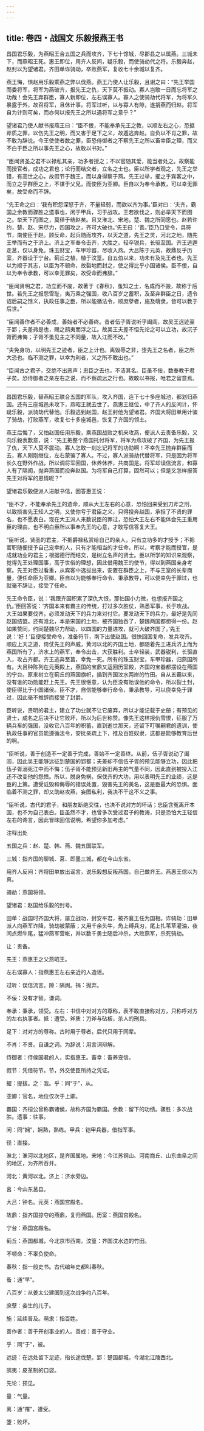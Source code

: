 ```yaml
---
---
---
```

title: 卷四・战国文 乐毅报燕王书
---

昌国君乐毅，为燕昭王合五国之兵而攻齐，下七十馀城，尽郡县之以属燕。三城未下，而燕昭王死。惠王即位，用齐人反间，疑乐毅，而使骑劫代之将。乐毅奔赵，赵封以为望诸君。齐田单诈骑劫，卒败燕军，复收七十余城以复齐。

燕王悔，惧赵用乐毅乘燕之弊以伐燕。燕王乃使人让乐毅，且谢之曰：“先王举国而委将军，将军为燕破齐，报先王之仇，天下莫不振动。寡人岂敢一日而忘将军之功哉！会先王弃群臣，寡人新即位，左右误寡人。寡人之使骑劫代将军，为将军久暴露于外，故召将军，且休计事。将军过听，以与寡人有隙，遂捐燕而归赵。将军自为计则可矣，而亦何以报先王之所以遇将军之意乎？”

望诸君乃使人献书报燕王曰：“臣不佞，不能奉承先王之教，以顺左右之心，恐抵斧质之罪，以伤先王之明，而又害于足下之义，故遁逃奔赵。自负以不肖之罪，故不敢为辞说。今王使使者数之罪，臣恐侍御者之不察先王之所以畜幸臣之理，而又不白于臣之所以事先王之心，故敢以书对。”

“臣闻贤圣之君不以禄私其亲，功多者授之；不以官随其爱，能当者处之。故察能而授官者，成功之君也；论行而结交者，立名之士也。臣以所学者观之，先王之举错，有高世之心，故假节于魏王，而以身得察于燕。先王过举，擢之乎宾客之中，而立之乎群臣之上，不谋于父兄，而使臣为亚卿。臣自以为奉令承教，可以幸无罪矣，故受命而不辞。

“先王命之曰：‘我有积怨深怒于齐，不量轻弱，而欲以齐为事。’臣对曰：‘夫齐，霸国之余教而骤胜之遗事也，闲于甲兵，习于战攻。王若欲伐之，则必举天下而图之。举天下而图之，莫径于结赵矣。且又淮北、宋地，楚、魏之所同愿也。赵若许约，楚、赵、宋尽力，四国攻之，齐可大破也。’先王曰：‘善。’臣乃口受令，具符节，南使臣于赵。顾反命，起兵随而攻齐，以天之道，先王之灵，河北之地，随先王举而有之于济上。济上之军奉令击齐，大胜之。轻卒锐兵，长驱至国。齐王逃遁走莒，仅以身免。珠玉财宝，车甲珍器，尽收入燕。大吕陈于元英，故鼎反乎历室，齐器设于宁台。蓟丘之植，植于汶篁。自五伯以来，功未有及先王者也。先王以为顺于其志，以臣为不顿命，故裂地而封之，使之得比乎小国诸侯。臣不佞，自以为奉令承教，可以幸无罪矣，故受命而弗辞。”

“臣闻贤明之君，功立而不废，故著于《春秋》，蚤知之士，名成而不毁，故称于后世。若先王之报怨雪耻，夷万乘之强国，收八百岁之蓄积，及至弃群臣之日，遗令诏后嗣之馀义，执政任事之臣，所以能循法令，顺庶孽者，施及萌隶，皆可以教于后世。”

“臣闻善作者不必善成，善始者不必善终。昔者伍子胥说听乎阖闾，故吴王远迹至于郢；夫差弗是也，赐之鸱夷而浮之江。故吴王夫差不悟先论之可以立功，故沉子胥而弗悔；子胥不蚤见主之不同量，故入江而不改。”

“夫免身功，以明先王之迹者，臣之上计也。离毁辱之非，堕先王之名者，臣之所大恐也。临不测之罪，以幸为利者，义之所不敢出也。”

“臣闻古之君子，交绝不出恶声；忠臣之去也，不洁其名。臣虽不佞，数奉教于君子矣。恐侍御者之亲左右之说，而不察疏远之行也。故敢以书报，唯君之留意焉。

----------------

昌国君乐毅，替燕昭王联合五国的军队，攻入齐国，连下七十多座城池，都划归燕国。还有三座城邑未攻下，燕昭王就去世了。燕惠王继位，中了齐人的反间计，怀疑乐毅，派骑劫代替他。乐毅逃到赵国，赵王封他为望诸君。齐国大将田单用计骗了骑劫，打败燕军，收复七十多座城邑，恢复了齐国的领土。

燕王后悔了，又怕赵国任用乐毅，乘燕国战败之机来攻燕，便派人去责备乐毅，又向乐毅表歉意，说：“先王把整个燕国托付将军，将军为燕攻破了齐国，为先王报了仇，天下人莫不震动。寡人怎敢一刻忘记将军的功勋啊！不幸先王抛弃群臣而去，寡人刚刚继位，左右蒙骗了寡人。不过，寡人派骑劫代替将军，只是因为将军长久在野外作战，所以调将军回国，休养休养，共商国是。将军却误信流言，和寡人有了隔阂，抛弃燕国而投奔赵国。为将军自己打算，固然可以；但是又怎样报答先王对将军的恩情呢？”

望诸君乐毅便派人进献书信，回答惠王说：

“臣不才，不能奉承先王的遗命，顺从大王左右的心意，恐怕回来受到刀斧之刑，以致损害先王知人之明，又使你亏于君臣之义，只得投奔赵国，承担了不贤的罪名，也不愿表白。现在大王派人来数说臣的罪过，恐怕大王左右不能体会先王重用臣的理由，也不明白臣所以事奉先王的心意，才敢写信答复大王。

“臣听说，贤圣的君主，不把爵禄私赏给自己的亲人，只有立功多的才授予；不把官职随便授予自己宠幸的人，只有才能相当的才任命。所以，考察才能而授官，是成就功业的君主；根据德行而结交，是树立名声的贤士。臣以所学的知识来观察，觉得先王处理国事，高于世俗的理想，因此借用魏王的使节，得以到燕国亲身考察。先王对臣过看重，从宾客中选拔出来，安置在群臣之上，不与王室的长辈商量，便任命臣为亚卿。臣自以为能够奉行命令、秉承教导，可以侥幸免于罪过，也就毫不辞让，接受了任命。

先王命令臣，说：‘我跟齐国积累了深仇大恨，那怕国小力微，也想报齐国之仇。’臣回答说：‘齐国本来有霸主的传统，打过多次胜仗，熟悉军事，长于攻战。大王如果要伐齐，必须发动天下的兵力来对付它。要发动天下的兵力，最好是先同赵国结盟。还有淮北，本是宋国的土地，被齐国独吞了，楚魏两国都想得一份。赵如果赞同，约同楚魏尽力帮助，以四国的力量进攻，就可大破齐国了。’先王说：‘好！’臣便接受命令，准备符节，南下出使赵国。很快回国复命，发兵攻齐。顺应上天之道，倚仗先王的声威，黄河以北的齐国土地，都随着先王进兵济上而为燕国所有了，济水上的燕军，奉令出击，大获胜利。士卒轻装，武器锐利，长驱直入，攻占齐都。齐王逃奔至莒，幸免一死。所有的珠玉财宝，车甲珍器，归燕国所有。大吕钟陈列在元英殿上，燕国的宝鼎又运回历室殿，齐国的宝器都摆设在燕国的宁台。原来树立在蓟丘的燕国旗帜，插到齐国汶水两岸的竹田。自从五霸以来，没有谁的功勋能赶上先王。先王很惬意，认为臣没有贻误他的命令，所以裂土封，使臣得比于小国诸侯。臣不才，自信能够奉行命令，秉承教导，可以侥幸免于罪过，因此毫不推辞而接受了封爵。

臣听说，贤明的君主，建立了功业就不让它废弃，所以才能记载于史册；有预见的贤士，成名之后决不让它败坏，所以为后世称赞。像先王这样报仇雪恨，征服了万辆兵车的强国，没收它八百年的积蓄，直到逝世那天，还留下叮嘱嗣君的遗训，使执政任事的官员能遵循法令，安抚亲疏上下，推及百姓奴隶，这都是能够教育后世的啊。

“臣听说，善于创造不一定善于完成，善始不一定善终。从前，伍子胥说动了阖闾，因此吴王能够远征到楚国的郢都；夫差却不信伍子胥的预见能够立功，因此把伍子胥溺死江中而不悔；伍子胥不能预见新旧两主的气量不同，因此直到被投入江还不改变他的怨愤。所以，脱身免祸，保伐齐的大功，用以表明先王的业绩，这是臣的上策。遭受诋毁和侮辱的错误处置，毁害先王的美名，这是臣最大的恐惧。面临着不测之罪，却又助赵攻燕，妄图私利，我决不干这不义之事。

“臣听说，古代的君子，和朋友断绝交往，也决不说对方的坏话；忠臣含冤离开本国，也不为自己表白。臣虽然不才，也曾多次受过君子的教诲，只是恐怕大王轻信左右的谗言，因此冒昧回信说明，希望你多加考虑。”

注释出处

五国之兵：赵、楚、韩、燕、魏五国联军。

三城：指齐国的聊城、莒、即墨三城，都在今山东省。

用齐人反间：齐将田单放出谣言，说乐毅想反叛燕国，自己做齐王。燕惠王信以为真。

骑劫：燕国将领。

望诸君：赵国给乐毅的封号。

田单：战国时齐国大将，屡立战功，封安平君，被齐襄王任为国相。诈骑劫：田单派人向燕军诈降，骑劫被蒙蔽；又用千余头牛，角上缚兵刃，尾上扎苇草灌油，夜间点燃牛尾，猛冲燕军营帐，并以数千勇士随后冲杀，大败燕军，杀死骑劫。

让：责备。

先王：燕惠王之父燕昭王。

左右误寡人：指燕惠王左右亲近的人造谣。

过听：误信流言。隙：隔阂。捐：抛弃。

不佞：没有才智。谦词。

奉承：秉承，领受。左右：书信中对对方的尊称，表不敢直接称对方，只称呼对方的左右执事者。抵：遭受。斧质：刀斧与砧板，杀人的刑具。

足下：对对方的尊称。古时用于尊者，后代只用于同辈。

不肖：不贤。自谦之词。为辞说：用言词辩解。

侍御者：侍侯国君的人，实指惠王。畜幸：畜养宠信。

假节：凭借符节。节，外交使臣所持之凭证。

擢：提拔。之：我。乎：同“于”，从。

亚卿：官名，地位仅次于上卿。

霸国：齐桓公曾称霸诸侯，故称齐国为霸国。余教：留下的功绩。骤胜：多次战胜。遗事：往事。

闲：同“娴”，娴熟，熟练。甲兵：铠甲兵器，借指军事。

径：直接。

淮北：淮河以北地区，是齐国属地。宋地：今江苏铜山、河南商丘、山东曲阜之间的地区，为齐所吞并。

河北：黄河以北。济上：济水旁边。

莒：今山东莒县。

大吕：钟名。元英：燕国宫殿名。

故鼎：指齐国掠夺的燕鼎，复归燕国。历室：燕国宫殿名。

宁台：燕国宫殿名。

蓟丘：燕国都城，今北京市西南。汶篁：齐国汶水边的竹田。

不顿命：不辜负使命。

春秋：指一般史书。古代编年史都叫春秋。

蚤：通“早”。

八百岁：从姜太公建国到这次战争约八百年。

庶孽：妾生的儿子。

施：延续普及。萌隶：指百姓。

善作者：善于开创事业的人。善成：善于守业。

乎：同“于”，被。

远迹：在远处留下足迹，指长途伐楚。郢：楚国都城，今湖北江陵西北。

鸱夷：皮革制的口袋。

先论：预见。

量：气量。

离：通“罹”，遭受。

堕：败坏。

